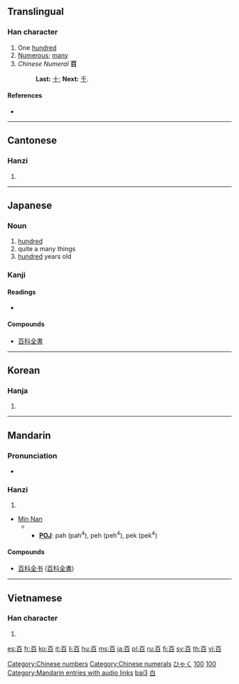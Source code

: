 {{see|佰}}

==Translingual==
{{Han stroke|[[Image:百-order.gif]]}}
{{Han stroke|[[Image:百-bw.png|280px]]}}

===Han character===
{{Han char|rn=106|rad=白|as=01|sn=6|four=1060<sub>0</sub>|canj=一日 (MA)|ids=⿱[[一]][[白]]}}

#One [[hundred]]
#[[numerous|Numerous]]; [[many]]
#''Chinese Numeral'' '''百'''
#:'''Last:''' [[十]]; '''Next:''' [[千]]. 

====References====
* {{Han ref|kx=0785.040|dkj=22679|dj=1199.010|hdz=42643.010|uh=767E|ud=30334|bh=A6CA|bd=42698}}

[[Category:Chinese numbers]]
[[Category:Chinese numerals]]
----

==Cantonese==

===Hanzi===
{{yue-hanzi|jyut=|y=[[baak3]]}}

# {{defn|Cantonese}}

----

==Japanese==

===Noun===
{{ja-noun|k|hira=ひゃく|rom=hyaku}}

# [[hundred]]
# quite a many things
# [[hundred]] years old

===Kanji===
{{ja-kanji|grade=1|rs=白01}}

====Readings====
* {{ja-readings|on=[[ひゃく]] (''hyaku''), [[びゃく]] (''byaku'')|kun=[[もも]] (''momo'')|nanori=[[お]] (''o''), [[ど]] (''do''), [[どう]] (''dō''), [[なり]] (''nari''), [[ひゃっ]] (''hyat''), [[ひゅく]] (''hyuku''), [[も]] (''mo''), [[もんど]] (''mondo''), [[ゆ]] (''yu'')}}

====Compounds====
{{top2}}
* [[百科全書]]
{{bottom}}

[[Category:1000 Japanese basic words|ひゃく]]
[[Category:Japanese numbers|100]]

----

==Korean==

===Hanja===
{{ko-hanja|hangeul=[[백]], [[맥]]|eumhun=일백|rv=baek, maek|mr=paek, maek|y=payk, mayk}}

# {{defn|Korean}}

[[Category:Korean numbers|100]]

----

==Mandarin==

===Pronunciation===
*{{audio|zh-bǎi.ogg|audio}}

===Hanzi===
{{cmn-hanzi|pin=[[bǎi]] ([[bai3]]), [[bó]] ([[bo2]])|wg=pai<sup>3</sup>, po<sup>2</sup>, mo<sup>4</sup>}}

# {{defn|Mandarin}}

* [[wikipedia:Min_Nan|Min Nan]]
*** '''[[wikipedia:POJ|POJ]]''': pah (pah<sup>4</sup>), peh (peh<sup>4</sup>), pek (pek<sup>4</sup>)

====Compounds====
{{top2}}
* [[百科全書|百科全书]] ([[百科全書]])
{{mid2}}
{{bottom}}

[[Category:Mandarin entries with audio links]]
[[Category:zh-cn:Numbers|bai3]]
[[Category:zh-tw:Numbers|白]]

----

==Vietnamese==

===Han character===
{{vi-hantu|bách}}

# {{defn|Vietnamese}}

[[es:百]]
[[fr:百]]
[[ko:百]]
[[it:百]]
[[li:百]]
[[hu:百]]
[[ms:百]]
[[ja:百]]
[[pl:百]]
[[ru:百]]
[[fi:百]]
[[sv:百]]
[[th:百]]
[[vi:百]]